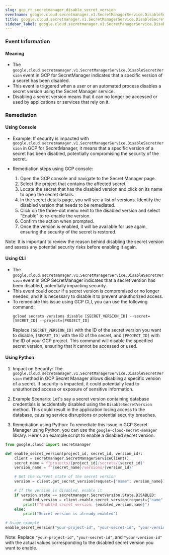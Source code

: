 ```yaml
--- 
slug: gcp_rt_secretmanager_disable_secret_version
eventname: google.cloud.secretmanager.v1.SecretManagerService.DisableSecretVersion
title: google.cloud.secretmanager.v1.SecretManagerService.DisableSecretVersion
sidebar_label: google.cloud.secretmanager.v1.SecretManagerService.DisableSecretVersion
---
```

                       
### Event Information

#### Meaning

- The `google.cloud.secretmanager.v1.SecretManagerService.DisableSecretVersion` event in GCP for SecretManager indicates that a specific version of a secret has been disabled.
- This event is triggered when a user or an automated process disables a secret version using the Secret Manager service.
- Disabling a secret version means that it can no longer be accessed or used by applications or services that rely on it.

### Remediation

#### Using Console

- Example: If security is impacted with `google.cloud.secretmanager.v1.SecretManagerService.DisableSecretVersion` in GCP for SecretManager, it means that a specific version of a secret has been disabled, potentially compromising the security of the secret.

- Remediation steps using GCP console:
  1. Open the GCP console and navigate to the Secret Manager page.
  2. Select the project that contains the affected secret.
  3. Locate the secret that has the disabled version and click on its name to open the secret details.
  4. In the secret details page, you will see a list of versions. Identify the disabled version that needs to be remediated.
  5. Click on the three-dot menu next to the disabled version and select "Enable" to re-enable the version.
  6. Confirm the action when prompted.
  7. Once the version is enabled, it will be available for use again, ensuring the security of the secret is restored.

Note: It is important to review the reason behind disabling the secret version and assess any potential security risks before enabling it again.

#### Using CLI

- The `google.cloud.secretmanager.v1.SecretManagerService.DisableSecretVersion` event in GCP SecretManager indicates that a secret version has been disabled, potentially impacting security.
- This event could occur if a secret version is compromised or no longer needed, and it is necessary to disable it to prevent unauthorized access.
- To remediate this issue using GCP CLI, you can use the following command:
  ```
  gcloud secrets versions disable [SECRET_VERSION_ID] --secret=[SECRET_ID] --project=[PROJECT_ID]
  ```
  Replace `[SECRET_VERSION_ID]` with the ID of the secret version you want to disable, `[SECRET_ID]` with the ID of the secret, and `[PROJECT_ID]` with the ID of your GCP project. This command will disable the specified secret version, ensuring that it cannot be accessed or used.

#### Using Python

1. Impact on Security: The `google.cloud.secretmanager.v1.SecretManagerService.DisableSecretVersion` method in GCP Secret Manager allows disabling a specific version of a secret. If security is impacted, it could potentially lead to unauthorized access or exposure of sensitive information.

2. Example Scenario: Let's say a secret version containing database credentials is accidentally disabled using the `DisableSecretVersion` method. This could result in the application losing access to the database, causing service disruptions or potential security breaches.

3. Remediation using Python: To remediate this issue in GCP Secret Manager using Python, you can use the `google-cloud-secret-manager` library. Here's an example script to enable a disabled secret version:

```python
from google.cloud import secretmanager

def enable_secret_version(project_id, secret_id, version_id):
    client = secretmanager.SecretManagerServiceClient()
    secret_name = f"projects/{project_id}/secrets/{secret_id}"
    version_name = f"{secret_name}/versions/{version_id}"

    # Get the current state of the secret version
    version = client.get_secret_version(request={"name": version_name})

    # If the version is disabled, enable it
    if version.state == secretmanager.SecretVersion.State.DISABLED:
        enabled_version = client.enable_secret_version(request={"name": version_name})
        print(f"Enabled secret version: {enabled_version.name}")
    else:
        print("Secret version is already enabled")

# Usage example
enable_secret_version("your-project-id", "your-secret-id", "your-version-id")
```

Note: Replace `"your-project-id"`, `"your-secret-id"`, and `"your-version-id"` with the actual values corresponding to the disabled secret version you want to enable.


 